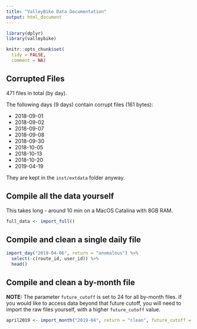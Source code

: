 ```yaml
---
title: "ValleyBike Data Documentation"
output: html_document
---
```


```r
library(dplyr)
library(valleybike)

knitr::opts_chunk$set(
  tidy = FALSE,
  comment = NA)
```

## Corrupted Files

471 files in total (by day).

The following days (9 days) contain corrupt files (161 bytes):

- 2018-09-01
- 2018-09-02
- 2018-09-07
- 2018-09-08
- 2018-09-30
- 2018-10-05
- 2018-10-13
- 2018-10-20
- 2019-04-19

They are kept in the `inst/extdata` folder anyway.

## Compile all the data yourself

This takes long - around 10 min on a MacOS Catalina with 8GB RAM.

```r
full_data <- import_full()
```

## Compile and clean a single daily file

```r
import_day("2019-04-06", return = "anomalous") %>%
  select(-c(route_id, user_id)) %>%
  head()
```

## Compile and clean a by-month file

**NOTE:** The parameter `future_cutoff` is set to 24 for all by-month files. If you would like to access data beyond that future cutoff, you will need to import the raw files yourself, with a higher `future_cutoff` value.

```r
april2019 <- import_month("2019-04", return = "clean", future_cutoff = 24)
```
